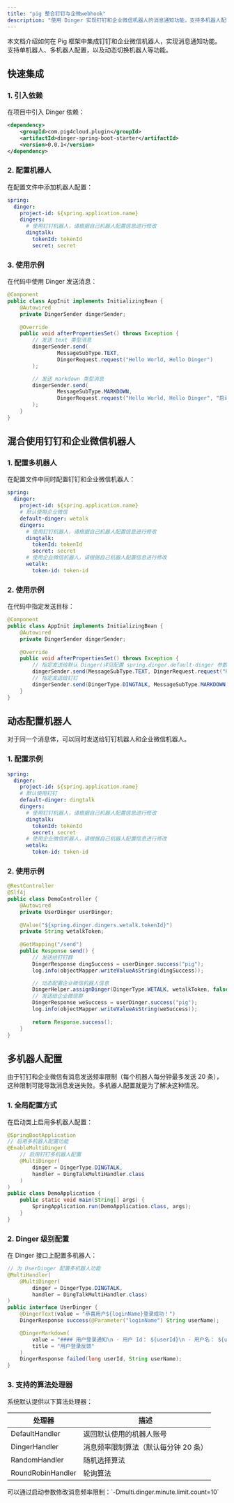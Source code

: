 ```yaml
---
title: "pig 整合钉钉与企微webhook"
description: "使用 Dinger 实现钉钉和企业微信机器人的消息通知功能，支持多机器人配置和动态切换"
---
```


<Note>
本文档介绍如何在 Pig 框架中集成钉钉和企业微信机器人，实现消息通知功能。支持单机器人、多机器人配置，以及动态切换机器人等功能。
</Note>

## 快速集成

### 1. 引入依赖
在项目中引入 Dinger 依赖：

```xml
<dependency>
    <groupId>com.pig4cloud.plugin</groupId>
    <artifactId>dinger-spring-boot-starter</artifactId>
    <version>0.0.1</version>
</dependency>
```

### 2. 配置机器人
在配置文件中添加机器人配置：

```yaml
spring:
  dinger:
    project-id: ${spring.application.name}
    dingers:
      # 使用钉钉机器人，请根据自己机器人配置信息进行修改
      dingtalk:
        tokenId: tokenId 
        secret: secret
```

### 3. 使用示例
在代码中使用 Dinger 发送消息：

```java
@Component
public class AppInit implements InitializingBean {
    @Autowired
    private DingerSender dingerSender;
    
    @Override
    public void afterPropertiesSet() throws Exception {
        // 发送 text 类型消息
        dingerSender.send(
                MessageSubType.TEXT,
                DingerRequest.request("Hello World, Hello Dinger")
        );

        // 发送 markdown 类型消息
        dingerSender.send(
                MessageSubType.MARKDOWN,
                DingerRequest.request("Hello World, Hello Dinger", "启动通知")
        );
    }
}
```

## 混合使用钉钉和企业微信机器人

### 1. 配置多机器人
在配置文件中同时配置钉钉和企业微信机器人：

```yaml
spring:
  dinger:
    project-id: ${spring.application.name}
    # 默认使用企业微信
    default-dinger: wetalk
    dingers:
      # 使用钉钉机器人，请根据自己机器人配置信息进行修改
      dingtalk:
        tokenId: tokenId
        secret: secret
      # 使用企业微信机器人，请根据自己机器人配置信息进行修改
      wetalk:
        token-id: token-id
```

### 2. 使用示例
在代码中指定发送目标：

```java
@Component
public class AppInit implements InitializingBean {
    @Autowired
    private DingerSender dingerSender;
    
    @Override
    public void afterPropertiesSet() throws Exception {
        // 指定发送给默认 Dinger(详见配置 spring.dinger.default-dinger 参数值)
        dingerSender.send(MessageSubType.TEXT, DingerRequest.request("Hello World, Hello Dinger"));
        // 指定发送给钉钉
        dingerSender.send(DingerType.DINGTALK, MessageSubType.MARKDOWN, DingerRequest.request("Hello World, Hello Dinger", "启动通知"));
    }
}
```

## 动态配置机器人

<Note>
对于同一个消息体，可以同时发送给钉钉机器人和企业微信机器人。
</Note>

### 1. 配置示例
```yaml
spring:
  dinger:
    project-id: ${spring.application.name}
    # 默认使用钉钉
    default-dinger: dingtalk
    dingers:
      # 使用钉钉机器人，请根据自己机器人配置信息进行修改
      dingtalk:
        tokenId: tokenId
        secret: secret
      # 使用企业微信机器人，请根据自己机器人配置信息进行修改
      wetalk:
        token-id: token-id
```

### 2. 使用示例
```java
@RestController
@Slf4j
public class DemoController {
    @Autowired
    private UserDinger userDinger;
    
    @Value("${spring.dinger.dingers.wetalk.tokenId}")
    private String wetalkToken;
    
    @GetMapping("/send")
    public Response send() {
        // 发送给钉钉群
        DingerResponse dingSuccess = userDinger.success("pig");
        log.info(objectMapper.writeValueAsString(dingSuccess));

        // 动态配置企业微信机器人信息
        DingerHelper.assignDinger(DingerType.WETALK, wetalkToken, false);
        // 发送给企业微信群
        DingerResponse weSuccess = userDinger.success("pig");
        log.info(objectMapper.writeValueAsString(weSuccess));
        
        return Response.success();
    }
}
```

## 多机器人配置

<Warning>
由于钉钉和企业微信有消息发送频率限制（每个机器人每分钟最多发送 20 条），这种限制可能导致消息发送失败。多机器人配置就是为了解决这种情况。
</Warning>

### 1. 全局配置方式
在启动类上启用多机器人配置：

```java
@SpringBootApplication
// 启用多机器人配置功能
@EnableMultiDinger(
    // 启用钉钉多机器人配置
    @MultiDinger(
        dinger = DingerType.DINGTALK, 
        handler = DingTalkMultiHandler.class
    )
)
public class DemoApplication {
    public static void main(String[] args) {
        SpringApplication.run(DemoApplication.class, args);
    }
}
```

### 2. Dinger 级别配置
在 Dinger 接口上配置多机器人：

```java
// 为 UserDinger 配置多机器人功能
@MultiHandler(
    @MultiDinger(
        dinger = DingerType.DINGTALK, 
        handler = DingTalkMultiHandler.class)
)
public interface UserDinger {
    @DingerText(value = "恭喜用户${loginName}登录成功！")
    DingerResponse success(@Parameter("loginName") String userName);

    @DingerMarkdown(
        value = "#### 用户登录通知\n - 用户 Id： ${userId}\n - 用户名： ${userName}",
        title = "用户登录反馈"
    )
    DingerResponse failed(long userId, String userName);
}
```

### 3. 支持的算法处理器
系统默认提供以下算法处理器：

| 处理器 | 描述 |
| --- | --- |
| DefaultHandler | 返回默认使用的机器人账号 |
| DingerHandler | 消息频率限制算法（默认每分钟 20 条） |
| RandomHandler | 随机选择算法 |
| RoundRobinHandler | 轮询算法 |

<Note>
可以通过启动参数修改消息频率限制：`-Dmulti.dinger.minute.limit.count=10`
</Note>
